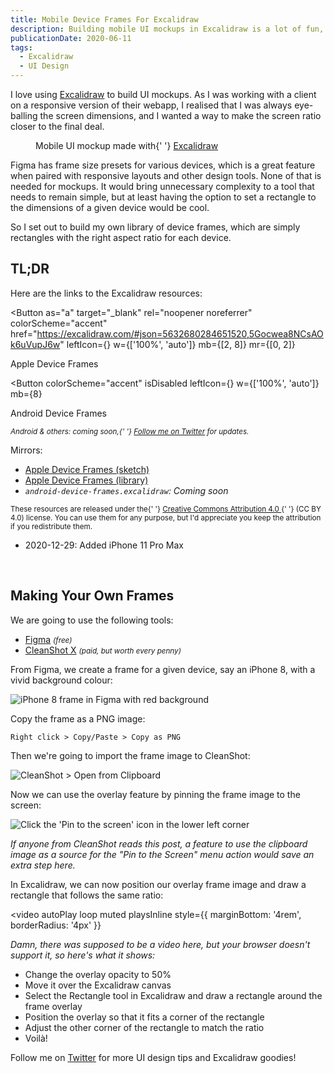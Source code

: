 ```yaml
---
title: Mobile Device Frames For Excalidraw
description: Building mobile UI mockups in Excalidraw is a lot of fun, but eye-balling screen ratios is not great. Here are some free resources to help you get started, and a guide on how to make your own frames.
publicationDate: 2020-06-11
tags:
  - Excalidraw
  - UI Design
---
```



I love using [Excalidraw](https://excalidraw) to build UI mockups. As I was
working with a client on a responsive version of their webapp, I realised that
I was always eye-balling the screen dimensions, and I wanted a way to make the
screen ratio closer to the final deal.

<figure style={{ marginBottom: '2rem' }}>
  <MobileMockup
    role="img"
    className="excalidraw darkModeInvertLuminosity"
    aria-label="A UI mockup for a product landing page on an iPhone 8"
  />
  <figcaption>
    Mobile UI mockup made with{' '}
    <a href="https://excalidraw.com/#json=4882401423523840,3Hd00VsFV2umVwol0mbwdw">
      Excalidraw
    </a>
  </figcaption>
</figure>

Figma has frame size presets for various devices, which is a great feature when paired
with responsive layouts and other design tools. None of that is needed for
mockups. It would bring unnecessary complexity to a tool that needs to remain simple,
but at least having the option to set a rectangle to the dimensions of a given
device would be cool.

So I set out to build my own library of device frames, which are simply rectangles
with the right aspect ratio for each device.

## TL;DR

Here are the links to the Excalidraw resources:

<Button
  as="a"
  target="_blank"
  rel="noopener noreferrer"
  colorScheme="accent"
  href="https://excalidraw.com/#json=5632680284651520,5Gocwea8NCsAOk6uVupJ6w"
  leftIcon={<DiApple />}
  w={['100%', 'auto']}
  mb={[2, 8]}
  mr={[0, 2]}
>
  Apple Device Frames
</Button>

<Button
  colorScheme="accent"
  isDisabled
  leftIcon={<DiAndroid />}
  w={['100%', 'auto']}
  mb={8}
>
  Android Device Frames
</Button>

<p>
  <small>
    <em>
      Android & others: coming soon,{' '}
      <a href="https://twitter.com/fortysevenfx">Follow me on Twitter</a> for
      updates.
    </em>
  </small>
</p>

<p mb={2}>Mirrors:</p>

- [Apple Device Frames (sketch)](/images/posts/2020/mobile-device-frames-for-excalidraw/apple-device-frames.excalidraw)
- [Apple Device Frames (library)](/images/posts/2020/mobile-device-frames-for-excalidraw/apple-device-frames.excalidrawlib)
- _`android-device-frames.excalidraw`: Coming soon_

<small>
  <Note title="License" icon={FiFileText}>
    These resources are released under the{' '}
    <a href="https://creativecommons.org/licenses/by/4.0/">
      Creative Commons Attribution 4.0
    </a>{' '}
    (CC BY 4.0) license. You can use them for any purpose, but I'd appreciate
    you keep the attribution if you redistribute them.
  </Note>
</small>

<Note status="info" title="Updates">
  <ul>
    <li>2020-12-29: Added iPhone 11 Pro Max</li>
  </ul>
</Note>

<br />

## Making Your Own Frames

We are going to use the following tools:

- [Figma](https://figma.com) _<small>(free)</small>_
- [CleanShot X](https://cleanshot.com/) _<small>(paid, but worth every penny)</small>_

From Figma, we create a frame for a given device, say an iPhone 8, with a vivid
background colour:

<Image
  src="/images/posts/2020/mobile-device-frames-for-excalidraw/figma-frame-iphone8.jpg"
  alt="iPhone 8 frame in Figma with red background"
  shadow="xl"
/>

Copy the frame as a PNG image:

```
Right click > Copy/Paste > Copy as PNG
```

Then we're going to import the frame image to CleanShot:

<Image
  src="/images/posts/2020/mobile-device-frames-for-excalidraw/cleanshot-import.jpg"
  alt="CleanShot > Open from Clipboard"
  shadow="xl"
/>

Now we can use the overlay feature by pinning the frame image to the screen:

<Image
  src="/images/posts/2020/mobile-device-frames-for-excalidraw/cleanshot-pin.jpg"
  alt="Click the 'Pin to the screen' icon in the lower left corner"
  shadow="xl"
/>


<Note title="CleanShot Feature Request" icon={GoLightBulb}>
  <em>
    If anyone from CleanShot reads this post, a feature to use the clipboard
    image as a source for the "Pin to the Screen" menu action would save an
    extra step here.
  </em>
</Note>

In Excalidraw, we can now position our overlay frame image and draw a rectangle
that follows the same ratio:

<video
  autoPlay
  loop
  muted
  playsInline
  style={{ marginBottom: '4rem', borderRadius: '4px' }}
>
  <source
    src="/images/posts/2020/mobile-device-frames-for-excalidraw/make-frame.webm"
    type="video/webm; codecs=vp9,vorbis"
  />
  <source
    src="/images/posts/2020/mobile-device-frames-for-excalidraw/make-frame.mp4"
    type="video/mp4"
  />
  <div>
    <em>
      Damn, there was supposed to be a video here, but your browser doesn't
      support it, so here's what it shows:
    </em>
    <ul>
      <li>Change the overlay opacity to 50%</li>
      <li>Move it over the Excalidraw canvas</li>
      <li>
        Select the Rectangle tool in Excalidraw and draw a rectangle around the
        frame overlay
      </li>
      <li>Position the overlay so that it fits a corner of the rectangle</li>
      <li>Adjust the other corner of the rectangle to match the ratio</li>
      <li>Voilà!</li>
    </ul>
  </div>
</video>

Follow me on [Twitter](https://twitter.com/fortysevenfx) for more UI design tips and Excalidraw goodies!
